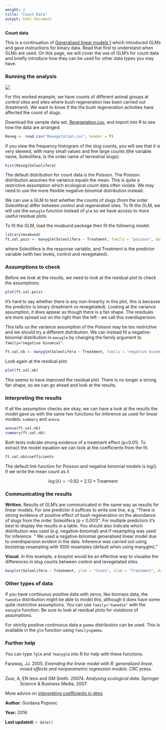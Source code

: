 ```yaml
---
weight: 2
title: "Count Data"
output: html_document
---
```

**Count data**

This is a continuation of [Generalised linear models 1](/statistics/glms/glm-1) which introduced GLMs and gave instructions for binary data. Read that first to understand when GLMs are used. On this page, we will cover the use of GLM's for count data and briefly introduce how they can be used for other data types you may have.
  

### Running the analysis
 

![](GLM2_counts_image.jpg)

For this worked example, we have counts of different animal groups at control sites and sites where bush regeneration has been carried out (treatment). We want to know if the the bush regeneration activities have affected the count of slugs. 

Download the sample data set, [Revegetation.csv](/datasets/Revegetation.csv), and import into R to see how the data are arranged:

```r
Reveg <- read.csv("Revegetation.csv", header = T)
```

If you view the frequency histogram of the slug counts, you will see that it is very skewed, with many small values and few large counts (the variable name, Soleolifera, is the order name of terrestrial slugs).

```r
hist(Reveg$Soleolifera)
```

The default distribution for count data is the Poisson. The Poisson distribution assumes the variance equals the mean. This is quite a restrictive assumption which ecological count data often violate. We may need to use the more flexible negative-binomial distribution instead. 

We can use a GLM to test whether the counts of slugs (from the order Soleolifera) differ between control and regenerated sites. To fit the GLM, we will use the `manyglm` function instead of `glm` so we have access to more useful residual plots. 

To fit the GLM, load the mvabund package then fit the following model: 

```r
library(mvabund)
ft.sol.pois <- manyglm(Soleolifera ~ Treatment, family = "poisson", data = Reveg)
```

where Soleolifera is the response variable, and Treatment is the predictor variable (with two levels, control and revegetated).
  

### Assumptions to check
 
Before we look at the results, we need to look at the residual plot to check the assumptions.

```r
plot(ft.sol.pois)
```

It's hard to say whether there is any non-linearity in this plot, this is because the predictor is binary (treatment vs revegetated). Looking at the variance assumption, it does appear as though there is a fan shape. The residuals are more spread out on the right than the left - we call this overdispersion. 

This tells us the variance assumption of the Poisson may be too restrictive and we should try a different distribution. We can instead fit a negative-binomial distribution in `manyglm` by changing the family argument to `family="negative binomial"`.

```r
ft.sol.nb <- manyglm(Soleolifera ~ Treatment, family = "negative binomial", data = Reveg)
```

Look again at the residual plot:

```r
plot(ft.sol.nb)
```

This seems to have improved the residual plot. There is no longer a strong fan shape, so we can go ahead and look at the results.
  

### Interpreting the results
 
If all the assumption checks are okay, we can have a look at the results the model gave us with the same two functions for inference as used for linear models: `summary` and `anova`.

```r
anova(ft.sol.nb)
summary(ft.sol.nb)
```

Both tests indicate strong evidence of a treatment effect (p<0.01). To extract the model equation we can look at the coefficients from the fit.

```r
ft.sol.nb$coefficients
```

The default link function for Poisson and negative binomial models is $log()$. If we write the mean count as $\lambda$  

$$ \log(\lambda) = -0.92 + 2.12 \times \text{Treatment}$$
  

### Communicating the results
 
**Written.** Results of GLM's are communicated in the same way as results for linear models. For one predictor it suffices to write one line, e.g. "There is strong evidence of positive effect of bush regeneration on the abundance of slugs from the order Soleolifera (p < 0.001)". For multiple predictors it's best to display the results in a table. You should also indicate which distribution was used (e.g. negative-binomial) and if resampling was used for inference. " We used a negative-binomial generalised linear model due to overdispersion evident in the data. Inference was carried out using bootstrap resampling with 1000 resamples (default when using manyglm)."

**Visual.** In this example, a boxplot would be an effective way to visualse the differences in slug counts between control and revegetated sites.

```r
boxplot(Soleolifera ~ Treatment, ylab = "Count", xlab = "Treatment", data = Reveg)
```
  

### Other types of data
 
If you have continuous positive data with zeros, like biomass data, the `tweedie` distribution might be able to model this, although it does have some quite restrictive assumptions. You can use `family="tweedie"` with the `manyglm` function. Be sure to look at residual plots for violations of assumptions. 

For strictly positive continuous data a `gamma` distribution can be used. This is available in the `glm` function using `family=gamma`. 
  

### Further help
 
You can type `?glm` and `?manyglm` into R for help with these functions.

<p style="margin-left: .5in; text-indent: -.5in;">Faraway, JJ. 2005. *Extending the linear model with R: generalized linear, mixed effects and nonparametric regression models*. CRC press.</p>

<p style="margin-left: .5in; text-indent: -.5in;">Zuur, A, EN Ieno and GM Smith. 20074. *Analysing ecological data*. Springer Science & Business Media, 2007.</p>

More advice on [interpreting coefficients in glms](/interpreting-coefficients-in-glms/)
  

**Author**: Gordana Popovic
 
**Year:** 2016

**Last updated:** `r date()`
